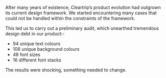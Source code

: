 After many years of existence, Cleartrip’s product evolution had outgrown its current design framework. We started encountering many cases that could not be handled within the constraints of the framework.

This led us to carry out a preliminary audit, which unearthed tremendous design debt in our product:-

- 94 unique text colours
- 108 unique background colours
- 48 font sizes
- 16 different font stacks

The results were shocking, something needed to change.
